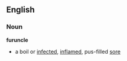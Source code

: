 == English ==
=== Noun ===
'''furuncle'''
* a boil or [[infected]], [[inflamed]], pus-filled [[sore]]